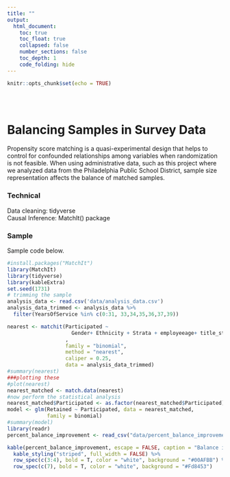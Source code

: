 ```yaml
---
title: ""
output:
  html_document:
    toc: true
    toc_float: true
    collapsed: false
    number_sections: false
    toc_depth: 1
    code_folding: hide
---
```


```r
knitr::opts_chunk$set(echo = TRUE)
```
<script>
$(document).ready(function(){
    $('[data-toggle="popover"]').popover(); 
});
</script>
<style type="text/css">
.title {
  display: none;
}

#getting-started img {
  margin-right: 1px;
}

</style>

<div class="row" style="padding-top: 30px;">
<div class="col-sm-6">

# Balancing Samples in Survey Data

Propensity score matching is a quasi-experimental design that helps to control for confounded relationships among variables when randomization is not feasible. When using administrative data, such as this project where we analyzed data from the Philadelphia Public School District, sample size representation affects the balance of matched samples.

### Technical

Data cleaning: tidyverse </br>
Causal Inference: MatchIt() package

### Sample

Sample code below.


```r
#install.packages("MatchIt")
library(MatchIt)
library(tidyverse)
library(kableExtra)
set.seed(1731)
# trimming the sample
analysis_data <- read.csv('data/analysis_data.csv')
analysis_data_trimmed <- analysis_data %>%
  filter(YearsOfService %in% c(0:31, 33,34,35,36,37,39))

nearest <- matchit(Participated ~
                     Gender+ Ethnicity + Strata + employeeage+ title_status
                   ,
                   family = "binomial",
                   method = "nearest",
                   caliper = 0.25,
                   data = analysis_data_trimmed)
#summary(nearest)
###plotting these
#plot(nearest)
nearest_matched <- match.data(nearest)
#now perform the statistical analysis
nearest_matched$Participated <- as.factor(nearest_matched$Participated)
model <- glm(Retained ~ Participated, data = nearest_matched,
             family = binomial)
#summary(model)
library(readr)
percent_balance_improvement <- read_csv("data/percent_balance_improvement.csv")

kable(percent_balance_improvement, escape = FALSE, caption = "Balance is a representation of similarity in the distribution of a covariate among the treatment and the control group. In trimming the sample, we arrive at a better percent balance improvement for Gender and Ethnicity") %>%
  kable_styling("striped", full_width = FALSE) %>%
  row_spec(c(3:4), bold = T, color = "white", background = "#00AFBB") %>%
  row_spec(c(7), bold = T, color = "white", background = "#Fd8453")


```



